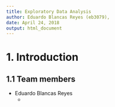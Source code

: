 ```yaml
---
title: Exploratory Data Analysis
author: Eduardo Blancas Reyes (eb3079), 
date: April 24, 2018
output: html_document
---
```


# 1. Introduction


## 1.1 Team members

* Eduardo Blancas Reyes
    - 